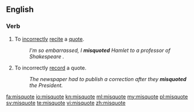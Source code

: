 ==English==
===Verb===
{{en-verb|misquotes|misquoting|misquoted|misquoted}}

#To [[incorrectly]] [[recite]] a [[quote]].
#:''I'm so embarrassed, I '''misquoted''' Hamlet to a professor of Shakespeare .''
#To incorrectly [[record]] a quote.
#:''The newspaper had to publish a correction after they '''misquoted''' the President.''

[[fa:misquote]]
[[io:misquote]]
[[kn:misquote]]
[[ml:misquote]]
[[my:misquote]]
[[pl:misquote]]
[[sv:misquote]]
[[te:misquote]]
[[vi:misquote]]
[[zh:misquote]]